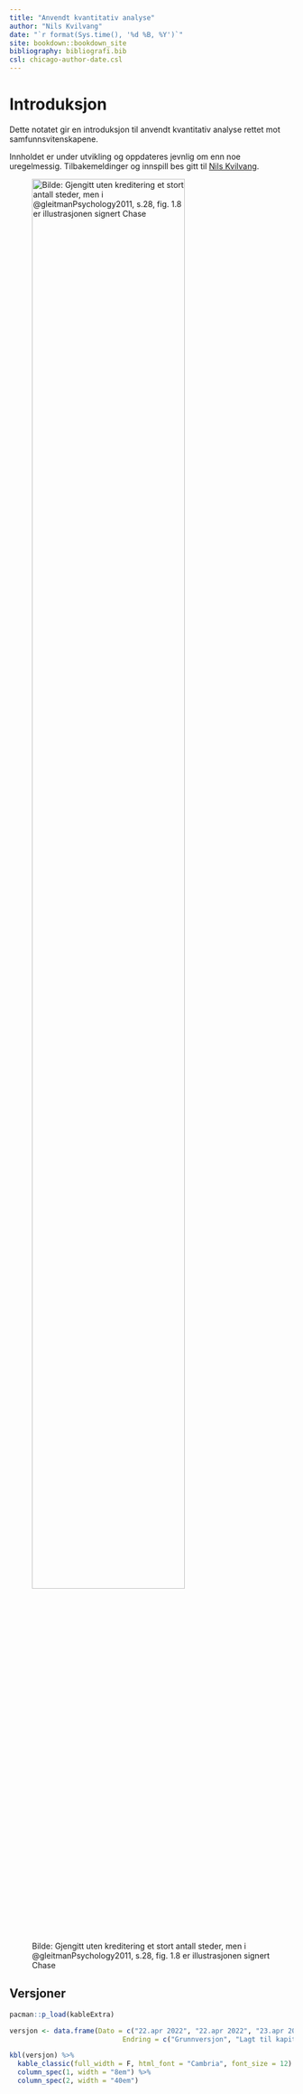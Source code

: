 ```yaml
--- 
title: "Anvendt kvantitativ analyse"
author: "Nils Kvilvang"
date: "`r format(Sys.time(), '%d %B, %Y')`"
site: bookdown::bookdown_site
bibliography: bibliografi.bib
csl: chicago-author-date.csl
---
```


# Introduksjon {.unnumbered}

Dette notatet gir en introduksjon til anvendt kvantitativ analyse rettet mot samfunnsvitenskapene. 

Innholdet er under utvikling og oppdateres jevnlig om enn noe uregelmessig. Tilbakemeldinger og innspill bes gitt til [Nils Kvilvang](mailto:nils.kvilvang@inn.no).

![Bilde: Gjengitt uten kreditering et stort antall steder, men i @gleitmanPsychology2011, s.28, fig. 1.8 er illustrasjonen signert Chase](Doubleblind.png){width=80%}

## Versjoner {.unnumbered}

```r

pacman::p_load(kableExtra)

versjon <- data.frame(Dato = c("22.apr 2022", "22.apr 2022", "23.apr 2022", "01.mai 2022", "01.mai 2022", "07.mai 2022", "09.mai 2022", "10.mai 2022", "12.mai 2022", "16.mai 2022", "23.mai 2022", "24.mai 2022", "04.juni 2022", "05.juni 2022", "06.juni 2022", "07.juni 2022", "08.juni 2022", "10.juni 2022", "12.juni 2022", "13.juni 2022", "18.juni 2022"),
                            Endring = c("Grunnversjon", "Lagt til kapittel om regresjonsanalyse", "Oppdatert kode embedding av filer. Korrektur. Endret på rekkefølge to delkapitler.", "Lagt til PCA", "Oppdatert regresjonskapittel med flere analyser av uteliggere", "Lagt til delkapittel om Exploratory Factor Analysis", "	Rettet div. skrivefeil. Lagt til IV regresjon", "Eksempel på IV regresjon", "	Endret til summarytools for beskrivende statistikk", "Oppdatert histogrammer med ggplot2", "Lagt til delkapittel om CF", "	CV på multippel regresjon", "Nytt kapittel 2 (ikke komplett", "Oppdatert kapittel 2. Lagt til CLT og Chebyshev i vedlegg. Nytt kapittel 3. Nytt kapittel 4.", "Nytt kapittel 5.", "Deler av nytt delkapittel 6.", "Lagt til test av normalfordeling i kap.2.", "Lagt til delkapittel i t-tester. Komplettert kap 6 ANOVA med nytt delkapittel.", "Komplettert kap 6 ANOVA med siste delkapittel.", "Kapittel MANOVA", "Logistisk regresjon"))

kbl(versjon) %>%
  kable_classic(full_width = F, html_font = "Cambria", font_size = 12) %>%
  column_spec(1, width = "8em") %>%
  column_spec(2, width = "40em")

```

